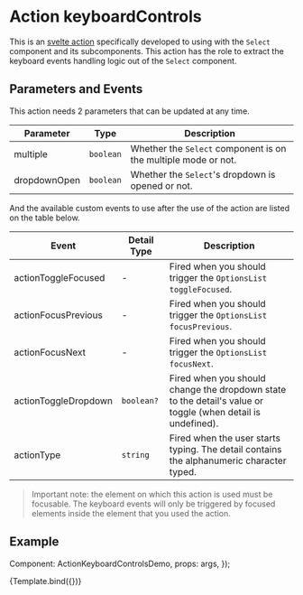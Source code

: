 

<Meta title="Components/Select/use:keyboardControls" />

# Action keyboardControls

This is an [svelte action](https://svelte.dev/tutorial/actions) specifically developed to using with the `Select` component and
its subcomponents. This action has the role to extract the keyboard events
handling logic out of the `Select` component.

## Parameters and Events

This action needs 2 parameters that can be updated at any time.

Parameter    | Type      | Description
-------------|-----------|-------------
multiple     | `boolean` | Whether the `Select` component is on the multiple mode or not.
dropdownOpen | `boolean` | Whether the `Select`'s dropdown is opened or not.

And the available custom events to use after the use of the action are listed on
the table below.

Event    | Detail Type | Description
-------------|-----------|-------------
actionToggleFocused  | - | Fired when you should trigger the `OptionsList` `toggleFocused`.
actionFocusPrevious  | - | Fired when you should trigger the `OptionsList` `focusPrevious`.
actionFocusNext      | - | Fired when you should trigger the `OptionsList` `focusNext`.
actionToggleDropdown | `boolean?` | Fired when you should change the dropdown state to the detail's value or toggle (when  detail is undefined).
actionType           | `string` | Fired when the user starts typing. The detail contains the alphanumeric character typed.

> Important note: the element on which this action is used must be focusable. The
> keyboard events will only be triggered by focused elements inside the element that
> you used the action.

## Example

  Component: ActionKeyboardControlsDemo,
  props: args,
});

<Canvas>
  <Story
    name="Demo">
    {Template.bind({})}
  </Story>
</Canvas>

